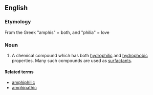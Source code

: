 ==English==
{{wikipedia}}
===Etymology===
From the Greek "amphis" = both, and "philia" = love
===Noun===
{{en-noun}}

# {{chemistry}} A chemical compound which has both [[hydrophilic]] and [[hydrophobic]] properties. Many such compounds are used as [[surfactant]]s.

====Related terms====
* [[amphiphilic]]
* [[amphipathic]]